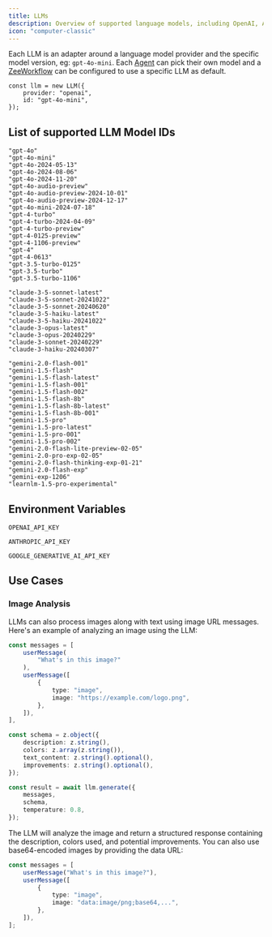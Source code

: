 ```yaml
---
title: LLMs
description: Overview of supported language models, including OpenAI, Anthropic, and Google Gemini, Grok, and more.
icon: "computer-classic"
---
```


Each LLM is an adapter around a language model provider and the specific model version, eg: `gpt-4o-mini`. Each [Agent](/agents) can pick their own model and a [ZeeWorkflow](/zee-workflows) can be configured to use a specific LLM as default.

```tsx
const llm = new LLM({
    provider: "openai",
    id: "gpt-4o-mini",
});
```

## List of supported LLM Model IDs

<CodeGroup>

```plaintext openai
"gpt-4o"
"gpt-4o-mini"
"gpt-4o-2024-05-13"
"gpt-4o-2024-08-06"
"gpt-4o-2024-11-20"
"gpt-4o-audio-preview"
"gpt-4o-audio-preview-2024-10-01"
"gpt-4o-audio-preview-2024-12-17"
"gpt-4o-mini-2024-07-18"
"gpt-4-turbo"
"gpt-4-turbo-2024-04-09"
"gpt-4-turbo-preview"
"gpt-4-0125-preview"
"gpt-4-1106-preview"
"gpt-4"
"gpt-4-0613"
"gpt-3.5-turbo-0125"
"gpt-3.5-turbo"
"gpt-3.5-turbo-1106"
```

```plaintext anthropic
"claude-3-5-sonnet-latest"
"claude-3-5-sonnet-20241022"
"claude-3-5-sonnet-20240620"
"claude-3-5-haiku-latest"
"claude-3-5-haiku-20241022"
"claude-3-opus-latest"
"claude-3-opus-20240229"
"claude-3-sonnet-20240229"
"claude-3-haiku-20240307"
```

```plaintext google
"gemini-2.0-flash-001"
"gemini-1.5-flash"
"gemini-1.5-flash-latest"
"gemini-1.5-flash-001"
"gemini-1.5-flash-002"
"gemini-1.5-flash-8b"
"gemini-1.5-flash-8b-latest"
"gemini-1.5-flash-8b-001"
"gemini-1.5-pro"
"gemini-1.5-pro-latest"
"gemini-1.5-pro-001"
"gemini-1.5-pro-002"
"gemini-2.0-flash-lite-preview-02-05"
"gemini-2.0-pro-exp-02-05"
"gemini-2.0-flash-thinking-exp-01-21"
"gemini-2.0-flash-exp"
"gemini-exp-1206"
"learnlm-1.5-pro-experimental"
```

</CodeGroup>

## Environment Variables

<CodeGroup>

```plaintext openai
OPENAI_API_KEY
```

```plaintext anthropic
ANTHROPIC_API_KEY
```

```plaintext google
GOOGLE_GENERATIVE_AI_API_KEY
```

</CodeGroup>

## Use Cases

### Image Analysis

LLMs can also process images along with text using image URL messages. Here's an example of analyzing an image using the LLM:

```typescript
const messages = [
    userMessage(
        "What's in this image?"
    ),
    userMessage([
        {
            type: "image",
            image: "https://example.com/logo.png",
        },
    ]),
],

const schema = z.object({
    description: z.string(),
    colors: z.array(z.string()),
    text_content: z.string().optional(),
    improvements: z.string().optional(),
});

const result = await llm.generate({
    messages,
    schema,
    temperature: 0.8,
});
```

The LLM will analyze the image and return a structured response containing the description, colors used, and potential improvements. You can also use base64-encoded images by providing the data URL:

```typescript
const messages = [
    userMessage("What's in this image?"),
    userMessage([
        {
            type: "image",
            image: "data:image/png;base64,...",
        },
    ]),
];
```
